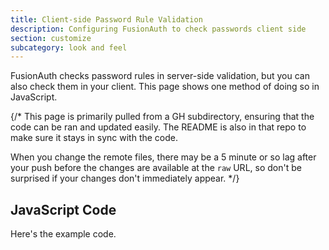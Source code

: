 ```yaml
---
title: Client-side Password Rule Validation
description: Configuring FusionAuth to check passwords client side
section: customize
subcategory: look and feel
---
```


FusionAuth checks password rules in server-side validation, but you can also check them in your client. This page shows one method of doing so in JavaScript.

{/*
This page is primarily pulled from a GH subdirectory, ensuring that the code can be ran and updated easily. The README is also in that repo to make sure it stays in sync with the code.

When you change the remote files, there may be a 5 minute or so lag after your push before the changes are available at the `raw` URL, so don't be surprised if your changes don't immediately appear.
*/}

<RemoteCode url="https://raw.githubusercontent.com/FusionAuth/fusionauth-example-scripts/master/client-side-password-rules/README.md"
            lang="markdown"/>

## JavaScript Code

Here's the example code.

<RemoteCode url="https://raw.githubusercontent.com/FusionAuth/fusionauth-example-scripts/master/client-side-password-rules/FusionAuthPasswordChecker.js"
            lang="javascript" />
